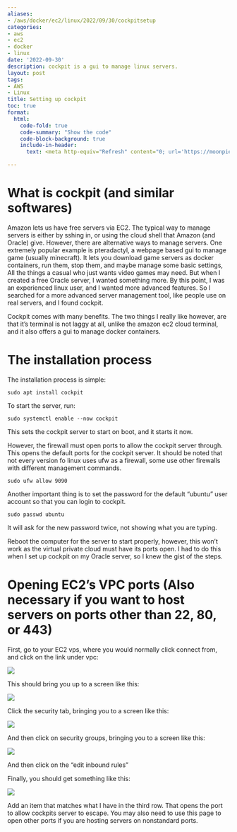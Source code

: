 ```yaml
---
aliases:
- /aws/docker/ec2/linux/2022/09/30/cockpitsetup
categories:
- aws
- ec2
- docker
- linux
date: '2022-09-30'
description: cockpit is a gui to manage linux servers.
layout: post
tags:
- AWS
- Linux
title: Setting up cockpit
toc: true
format:
  html:
    code-fold: true
    code-summary: "Show the code"
    code-block-background: true
    include-in-header: 
      text: <meta http-equiv="Refresh" content="0; url='https://moonpiedumplings.github.io/guides/cockpit-setup'" />

---
```


# What is cockpit (and similar softwares)

Amazon lets us have free servers via EC2. The typical way to manage servers is either by sshing in, or using the cloud shell that Amazon (and Oracle) give. However, there are alternative ways to manage servers. One extremely popular example is pteradactyl, a webpage based gui to manage game (usually minecraft). It lets you download game servers as docker containers, run them, stop them, and maybe manage some basic settings, All the things a casual who just wants video games may need. But when I created a free Oracle server, I wanted something more. By this point, I was an experienced linux user, and I wanted more advanced features. So I searched for a more advanced server management tool, like people use on real servers, and I found cockpit. 

Cockpit comes with many benefits. The two things I really like however, are that it's terminal is not laggy at all, unlike the amazon ec2 cloud terminal, and it also offers a gui to manage docker containers. 

# The installation process

The installation process is simple:

`sudo apt install cockpit`

To start the server, run:

`sudo systemctl enable --now cockpit`

This sets the cockpit server to start on boot, and it starts it now. 

However, the firewall must open ports to allow the cockpit server through. This opens the default ports for the cockpit server. It should be noted that not every version fo linux uses ufw as a firewall, some use other firewalls with different management commands. 

`sudo ufw allow 9090`

Another important thing is to set the password for the default "ubuntu" user account so that you can login to cockpit.

`sudo passwd ubuntu` 

It will ask for the new password twice, not showing what you are typing. 

Reboot the computer for the server to start properly, however, this won't work as the virtual private cloud must have its ports open. I had to do this when I set up cockpit on my Oracle server, so I knew the gist of the steps. 



# Opening EC2's VPC ports (Also necessary if you want to host servers on ports other than 22, 80, or 443)

First, go to your EC2 vps, where you would normally click connect from, and click on the link under vpc:

![](ourinstanceannotation.png)


This should bring you up to a screen like this:

![](vpstosecuritytab.png)

Click the security tab, bringing you to a screen like this:

![](vpcpagesecurityannotate.png)

And then click on security groups, bringing you to a screen like this:

![](toeditinboundrules.png)

And then click on the "edit inbound rules"

Finally, you should get something like this:

![](editinginboundrules.png )

Add an item that matches what I have in the third row. That opens the port to allow cockpits server to escape. You may also need to use this page to open other ports if you are hosting servers on nonstandard ports. 

